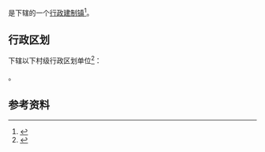 {{中国乡级行政区|37/16/26/110/000}}

'''{{PAGENAMEBASE}}'''是{{PRC admin/fullname|37/16/26/110/000|3}}下辖的一个[[行政建制镇|行政建制镇]]<ref>{{PRC admin/ref sgc|{{PRC admin/parent|37/16/26/110/000}}}}</ref>。

== 行政区划 ==
{{PAGENAMEBASE}}下辖以下村级行政区划单位<ref>{{PRC admin/ref sgc|37/16/26/110/000}}</ref>：

{{PRC admin/children|37/16/26/110/000}}。

== 参考资料 ==
{{reflist}}

{{山东行政区划小作品}}
{{PRC admin/navcat|37/16/26/110/000}}